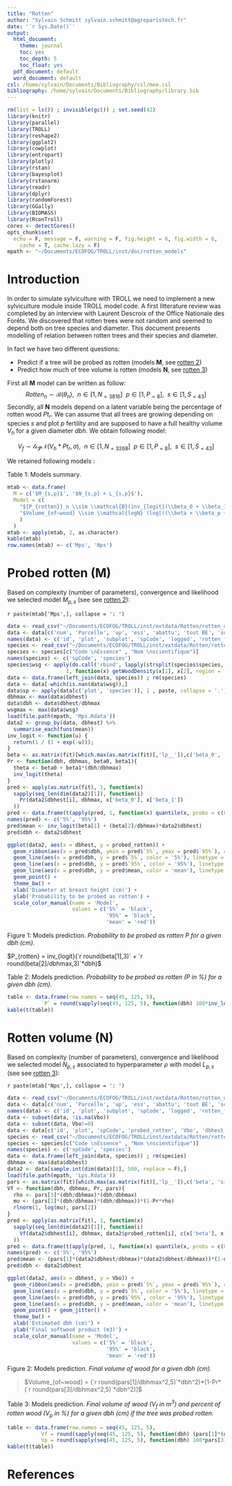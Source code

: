 ```yaml
---
title: "Rotten"
author: "Sylvain Schmitt sylvain.schmitt@agroparistech.fr"
date: '`r Sys.Date()`'
output:
  html_document: 
    theme: journal
    toc: yes
    toc_depth: 5
    toc_float: yes
  pdf_document: default
  word_document: default
csl: /home/sylvain/Documents/Bibliography/csl/mee.csl
bibliography: /home/sylvain/Documents/Bibliography/library.bib
---
```


```r
rm(list = ls()) ; invisible(gc()) ; set.seed(42)
library(knitr)
library(parallel)
library(TROLL)
library(reshape2)
library(ggplot2)
library(cowplot)
library(entropart)
library(plotly)
library(rstan)
library(bayesplot)
library(rstanarm)
library(readr)
library(dplyr)
library(randomForest)
library(GGally)
library(BIOMASS)
library(RconTroll)
cores <- detectCores()
opts_chunk$set(
  echo = F, message = F, warning = F, fig.height = 6, fig.width = 8,
    cache = T, cache.lazy = F)
mpath <- "~/Documents/ECOFOG/TROLL/inst/doc/rotten_models"
```

# Introduction

In order to simulate sylviculture with TROLL we need to implement a new sylviculture module inside TROLL model code. A first litterature review was completed by an interview with Laurent Descroix of the Office Nationale des Forêts. We discovered that rotten trees were not random and seemed to depend both on tree species and diameter. This document presents modelling of relation between rotten trees and their species and diameter.

In fact we have two different questions:

- Predict if a tree will be probed as rotten (models **M**, see [rotten 2](rotten2.html)) 
- Predict how much of tree volume is rotten (models **N**, see [rotten 3](rotten3.html))

First all **M** model can be written as follow:
$$Rotten_n \sim \mathcal{B}(\theta_n), ~~n \in [1,N_{=3816}] ~~ p \in [1, P_{=8}], ~~ s \in [1, S_{=43}]$$
Secondly, all **N** models depend on a latent variable being the percentage of rotten wood $Pt_r$. We can assume that all trees are growing depending on species $s$ and plot $p$ fertility and are supposed to have a full healthy volume $V_h$ for a given diameter $dbh$. We obtain following model:

$$V_f \sim \mathcal{logN}(V_h*Pt_r, \sigma), ~~n \in [1,N_{=3268}] ~~ p \in [1, P_{=8}], ~~ s \in [1, S_{=43}]$$

We retained following models :

Table 1: Models summary.
```r
mtab <- data.frame(
  M = c('$M_{s,p}$', '$N_{s,p} + L_{s,p}$'),
  Model = c(
    "${P_{rotten}}_n \\sim \\mathcal{B}(inv_{logit}(\\beta_0 + \\beta_1*dbh_n + {\\beta_2}_p + {\\beta_3}_s))$",
    "$Volume_{of~wood} \\sim \\mathcal{logN} (log[((\\beta + \\beta_p + \\beta_s)*dbh^2)*(1 - Pr*((\\theta + \\theta_p + \\theta_s) *dbh^2))], \\sigma)$"
    )
  )
mtab <- apply(mtab, 2, as.character)
kable(mtab)
row.names(mtab) <- c('Mps', 'Nps')
```

# Probed rotten (M)

Based on complexity (number of parameters), convergence and likelihood we selected model $M_{p,s}$ (see see [rotten 2](rotten2.html)):

`r paste(mtab['Mps',], collapse = ': ')`

```r
data <- read_csv("~/Documents/ECOFOG/TROLL/inst/extdata/Rotten/rotten_data.csv")
data <- data[c('num', 'Parcelle', 'up', 'ess', 'abattu', 'tout BE', 'sonde_creux', 'sonde_creux abatt', 'sonde_creux_refus', 'DBH_desi', 'V_Est', 'vol_BO')]
names(data) <- c('id', 'plot', 'subplot', 'spCode', 'logged', 'rotten_full', 'probed_rotten', 'probed_rotten_logged', 'probed_rotten_refused', 'dbhest', 'Vest', 'Vbo')
species <- read_csv("~/Documents/ECOFOG/TROLL/inst/extdata/Rotten/rotten_species.csv")[-1,]
species <- species[c("Code \nEssence" , "Nom \nscientifique")]
names(species) <- c('spCode', 'species')
species$wsg <- apply(do.call('rbind', lapply(strsplit(species$species, ' ', fixed = T), function(x) x[1:2])),
                   1, function(x) getWoodDensity(x[1], x[2], region = 'SouthAmericaTrop')$meanWD)
data <- data.frame(left_join(data, species)) ; rm(species)
data <- data[-which(is.nan(data$wsg)),]
data$sp <- apply(data[c('plot', 'species')], 1 , paste, collapse = '.')
dbhmax <- max(data$dbhest)
data$dbh <- data$dbhest/dbhmax
wsgmax <- max(data$wsg)
load(file.path(mpath, 'Mps.Rdata'))
data2 <- group_by(data, dbhest) %>%
  summarise_each(funs(mean))
inv_logit <- function(u) {
  return(1 / (1 + exp(-u)));
}
beta <- as.matrix(fit)[which.max(as.matrix(fit)[,'lp__']),c('beta_0', 'beta_1')]
Pr <- function(dbh, dbhmax, beta0, beta1){
  theta <- beta0 + beta1*(dbh/dbhmax)
  inv_logit(theta)
}
pred <- apply(as.matrix(fit), 1, function(x)
  sapply(seq_len(dim(data2)[1]), function(i)
    Pr(data2$dbhest[i], dbhmax, x['beta_0'], x['beta_1'])
  ))
pred <- data.frame(t(apply(pred, 1, function(x) quantile(x, probs = c(0.05, 0.95)))))
names(pred) <- c('5%', '95%')
pred$mean <- inv_logit(beta[1] + (beta[2]/dbhmax)*data2$dbhest)
pred$dbh <- data2$dbhest
```
```r
ggplot(data2, aes(x = dbhest, y = probed_rotten)) +
  geom_ribbon(aes(x = pred$dbh, ymin = pred$`5%`, ymax = pred$`95%`), color = 'grey', alpha = 0.2) +
  geom_line(aes(x = pred$dbh, y = pred$`5%`, color = '5%'), linetype = 2) +
  geom_line(aes(x = pred$dbh, y = pred$`95%`, color = '95%'), linetype = 2) +
  geom_line(aes(x = pred$dbh, y = pred$mean, color = 'mean'), linetype = 2) +
  geom_point() +
  theme_bw() +
  xlab('Diameter at breast height (cm)') +
  ylab('Probability to be probed as rotten') +
  scale_color_manual(name = 'Model',
                     values = c('5%' = 'black',
                                '95%' = 'black',
                                'mean' = 'red'))
```
Figure 1: Models prediction. *Probability to be probed as rotten P for a given dbh (cm).*

$P_{rotten} = inv_{logit}(`r round(beta[1],3)` + `r round(beta[2]/dbhmax,3)`*dbh)$

Table 2: Models prediction. *Probability to be probed as rotten (P in %) for a given dbh (cm).*
```r
table <- data.frame(row.names = seq(45, 125, 5),
           `P` = round(sapply(seq(45, 125, 5), function(dbh) 100*inv_logit(beta[1]+beta[2]*dbh/dbhmax))))
kable(t(table))
```


# Rotten volume (N)

Based on complexity (number of parameters), convergence and likelihood we selected model $N_{p,s}$ associated to hyperparameter $\rho$ with model $L_{p,s}$ (see see [rotten 3](rotten3.html)):

`r paste(mtab['Nps',], collapse = ': ')`

```r
data <- read_csv("~/Documents/ECOFOG/TROLL/inst/extdata/Rotten/rotten_data.csv")
data <- data[c('num', 'Parcelle', 'up', 'ess', 'abattu', 'tout BE', 'sonde_creux', 'sonde_creux abatt', 'sonde_creux_refus', 'DBH_desi', 'V_Est', 'vol_BO')]
names(data) <- c('id', 'plot', 'subplot', 'spCode', 'logged', 'rotten_full', 'probed_rotten', 'probed_rotten_logged', 'probed_rotten_refused', 'dbhest', 'Vest', 'Vbo')
data <- subset(data, !is.na(Vbo))
data <- subset(data, Vbo!=0)
data <- data[c('id', 'plot', 'spCode', 'probed_rotten', 'Vbo', 'dbhest')]
species <- read_csv("~/Documents/ECOFOG/TROLL/inst/extdata/Rotten/rotten_species.csv")[-1,]
species <- species[c("Code \nEssence" , "Nom \nscientifique")]
names(species) <- c('spCode', 'species')
data <- data.frame(left_join(data, species)) ; rm(species)
dbhmax <- max(data$dbhest)
data2 <- data[sample.int(dim(data)[1], 500, replace = F),]
load(file.path(mpath, 'Lps.Rdata'))
pars <- as.matrix(fit)[which.max(as.matrix(fit)[,'lp__']),c('beta', 'sigma', 'theta')]
Vf <- function(dbh, dbhmax, Pr, pars){
  rho <- pars[3]*(dbh/dbhmax)*(dbh/dbhmax)
  mu <- (pars[1]*(dbh/dbhmax)*(dbh/dbhmax))*(1-Pr*rho)
  rlnorm(1, log(mu), pars[2])
}
pred <- apply(as.matrix(fit), 1, function(x)
  sapply(seq_len(dim(data2)[1]), function(i)
    Vf(data2$dbhest[i], dbhmax, data2$probed_rotten[i], c(x['beta'], x['sigma'], x['theta']))
  ))
pred <- data.frame(t(apply(pred, 1, function(x) quantile(x, probs = c(0.05, 0.95), na.rm = T))))
names(pred) <- c('5%', '95%')
pred$mean <- (pars[1]*(data2$dbhest/dbhmax)*(data2$dbhest/dbhmax))*(1-data2$probed_rotten*(pars[3]*(data2$dbhest/dbhmax)*(data2$dbhest/dbhmax)))
pred$dbh <- data2$dbhest
```
```r
ggplot(data2, aes(x = dbhest, y = Vbo)) +
  geom_ribbon(aes(x = pred$dbh, ymin = pred$`5%`, ymax = pred$`95%`), color = 'grey', alpha = 0.2) +
  geom_line(aes(x = pred$dbh, y = pred$`5%`, color = '5%'), linetype = 2) +
  geom_line(aes(x = pred$dbh, y = pred$`95%`, color = '95%'), linetype = 2) +
  geom_line(aes(x = pred$dbh, y = pred$mean, color = 'mean'), linetype = 2) +
  geom_point() + geom_jitter() +
  theme_bw() +
  xlab('Estimated dbh (cm)') +
  ylab('Final softwood product (m3)') +
  scale_color_manual(name = 'Model',
                     values = c('5%' = 'black',
                                '95%' = 'black',
                                'mean' = 'red'))
```
Figure 2: Models prediction. *Final volume of wood for a given dbh (cm).*

> $Volume_{of~wood} = (`r round(pars[1]/dbhmax^2,5)`*dbh^2)*[1-Pr*(`r round(pars[3]/dbhmax^2,5)`*dbh^2)]$

Table 3: Models prediction. *Final volume of wood ($V_f$ in $m^3$) and percent of rotten wood ($V_p$ in %) for a given dbh (cm) if the tree was probed rotten.*
```r
table <- data.frame(row.names = seq(45, 125, 5),
           Vf = round(sapply(seq(45, 125, 5), function(dbh) (pars[1]*(dbh/dbhmax)^2)*(1-pars[3]*(dbh/dbhmax)^2)),2),
           Vp = round(sapply(seq(45, 125, 5), function(dbh) 100*pars[3]*(dbh/dbhmax)^2)))
kable(t(table))
```

# References
